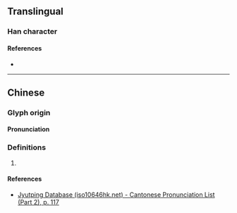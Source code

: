 {{character info}}
==Translingual==

===Han character===
{{Han char|rn=64|rad=手|as=11|sn=14|four=53061|canj=QJOA|ids=⿰扌宿}}

====References====
* {{Han ref|kx=0449.130|dkj=12562|dj=0799.370|hdz=31950.010|uh=644D|ud=25677|bh=E1DA|bd=57818}}

----

==Chinese==
{{zh-forms}}

===Glyph origin===
{{Han etym}}
{{Han compound|手|宿|c1=s|c2=p|ls=psc|t1=hand}}

====Pronunciation====
{{zh-pron
|m=suō
|c=suk1
|mc=y
|oc=y
}}

===Definitions===
{{zh-hanzi}}

# {{rfdef|zh}}

====References====
* [http://www.iso10646hk.net/jp/document/download.jsp Jyutping Database (iso10646hk.net) - Cantonese Pronunciation List (Part 2), p. 117]
